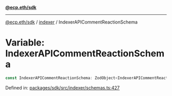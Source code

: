 [**@ecp.eth/sdk**](../../index.mdx)

***

[@ecp.eth/sdk](/sdk-reference/index.mdx) / [indexer](/sdk-reference/indexer/index.mdx) / IndexerAPICommentReactionSchema

# Variable: IndexerAPICommentReactionSchema

```ts
const IndexerAPICommentReactionSchema: ZodObject<IndexerAPICommentReactionSchemaType>;
```

Defined in: [packages/sdk/src/indexer/schemas.ts:427](https://github.com/ecp-eth/comments-monorepo/blob/main/packages/sdk/src/indexer/schemas.ts#L427)
